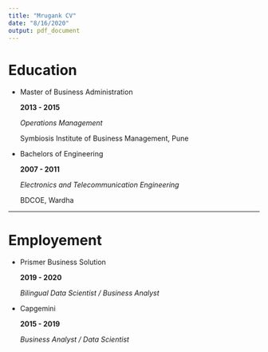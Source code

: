 ```yaml
---
title: "Mrugank CV"
date: "8/16/2020"
output: pdf_document
---
```


# Education

* Master of Business Administration 
  
  **2013 - 2015**
  
  *Operations Management* 
  
  Symbiosis Institute of Business Management, Pune


* Bachelors of Engineering 
  
  **2007 - 2011**
  
  *Electronics and Telecommunication Engineering* 
  
  BDCOE, Wardha

******

# Employement

* Prismer Business Solution 
  
  **2019 - 2020**
  
  *Bilingual Data Scientist / Business Analyst* 
  
* Capgemini 
  
  **2015 - 2019**
  
  *Business Analyst / Data Scientist* 
  
